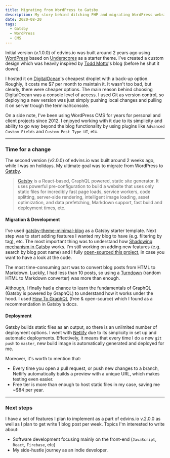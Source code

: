 ```yaml
---
title: Migrating from WordPress to Gatsby
description: My story behind ditching PHP and migrating WordPress website to using React, GraphQL and Gatsby.
date: 2020-08-20
tags:
  - Gatsby
  - WordPress
  - CMS
---
```


Initial version (v.1.0.0) of edvins.io was built around 2 years ago using [WordPress](https://wordpress.org/) based on [Underscores](https://underscores.me/) as a starter theme. I've created a custom design which was heavily inspired by [Todd Motto](http://toddmotto.com/)'s blog (before he shut it down).

I hosted it on [DigitalOcean](https://digitalocean.com/)'s cheapest droplet with a back-up option. Roughly, it costs me $7 per month to maintain it. It wasn't too bad, but clearly, there were cheaper options. The main reason behind choosing DigitalOcean was a console level of access. I used Git as version control, so deploying a new version was just simply pushing local changes and pulling it on server trough the terminal/console.

On a side note, I've been using WordPress CMS for years for personal and client projects since 2012. I enjoyed working with it due to its simplicity and ability to go way beyond the blog functionality by using plugins like `Advanced Custom Fields` and `Custom Post Type UI`, etc.

---

### Time for a change

The second version (v2.0.0) of edvins.io was built around 2 weeks ago, while I was on holidays. My ultimate goal was to migrate from WordPress to [Gatsby](http://gatsbyjs.com/).

> [Gatsby](https://www.gatsbyjs.com/) is a React-based, GraphQL powered, static site generator. It uses powerful pre-configuration to build a website that uses only static files for incredibly fast page loads, service workers, code splitting, server-side rendering, intelligent image loading, asset optimization, and data prefetching, Markdown support, fast build and deployment times, etc.

#### Migration & Development

I've used [gatsby-theme-minimal-blog](https://github.com/LekoArts/gatsby-themes/tree/master/themes/gatsby-theme-minimal-blog) as a Gatsby starter template. Next step was to start adding features I wanted my blog to have (e.g. filtering by tag), etc. The most important thing was to understand how [Shadowing mechanism in Gatsby](https://www.gatsbyjs.org/docs/themes/shadowing/) works. I'm still working on adding new features (e.g. search by blog post name) and I fully [open-sourced this project](https://github.com/ummahusla/edvins-io), in case you want to have a look at the code.

The most time-consuming part was to convert blog posts from HTML to Markdown. Luckily, I had less than 10 posts, so using a [Turndown](https://domchristie.github.io/turndown/) (random HTML to Markdown converter) was more than enough.

Although, I finally had a chance to learn the fundamentals of GraphQL (Gatsby is powered by GraphQL) to understand how it works under the hood. I used [How To GraphQL](https://www.howtographql.com/) (free & open-source) which I found as a recommendation in Gatsby's docs.

#### Deployment

Gatsby builds static files as an output, so there is an unlimited number of deployment options. I went with [Netlify](http://netlify.com/) due to its simplicity in set up and automatic deployments. Effectively, it means that every time I do a new `git push` to `master`, new build image is automatically generated and deployed for me.

Moreover, it's worth to mention that:

- Every time you open a pull request, or push new changes to a branch, Netlify automatically builds a preview with a unique URL, which makes testing even easier.
- Free tier is more than enough to host static files in my case, saving me ~$84 per year.

---

### Next steps

I have a set of features I plan to implement as a part of edvins.io v.2.0.0 as well as I plan to get write 1 blog post per week. Topics I'm interested to write about:

- Software development focusing mainly on the front-end (`JavaScript`, `React`, `Firebase`, etc)
- My side-hustle journey as an indie developer.
